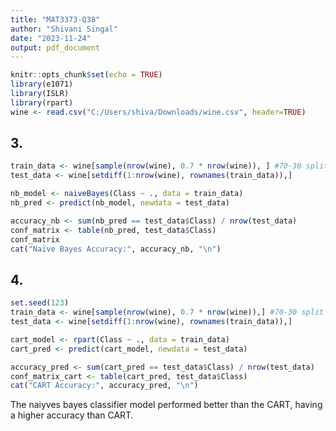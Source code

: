 ---
title: "MAT3373-Q38"
author: "Shivani Singal"
date: "2023-11-24"
output: pdf_document
---

```{r setup, include=FALSE}
knitr::opts_chunk$set(echo = TRUE)
library(e1071)
library(ISLR)
library(rpart)
wine <- read.csv("C:/Users/shiva/Downloads/wine.csv", header=TRUE)
```

## 3.

```{r}
train_data <- wine[sample(nrow(wine), 0.7 * nrow(wine)), ] #70-30 split
test_data <- wine[setdiff(1:nrow(wine), rownames(train_data)),]
```

```{r}
nb_model <- naiveBayes(Class ~ ., data = train_data)
nb_pred <- predict(nb_model, newdata = test_data)

accuracy_nb <- sum(nb_pred == test_data$Class) / nrow(test_data)
conf_matrix <- table(nb_pred, test_data$Class)
conf_matrix
cat("Naïve Bayes Accuracy:", accuracy_nb, "\n")
```


## 4.

```{r}
set.seed(123)
train_data <- wine[sample(nrow(wine), 0.7 * nrow(wine)),] #70-30 split
test_data <- wine[setdiff(1:nrow(wine), rownames(train_data)),]
```

```{r}
cart_model <- rpart(Class ~ ., data = train_data)
cart_pred <- predict(cart_model, newdata = test_data)

accuracy_pred <- sum(cart_pred == test_data$Class) / nrow(test_data)
conf_matrix_cart <- table(cart_pred, test_data$Class)
cat("CART Accuracy:", accuracy_pred, "\n")
```

The naiyves bayes classifier model performed better than the CART, having a higher accuracy than CART.

